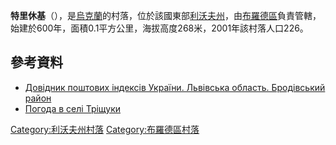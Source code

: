 {{coord|49|57|54|N|25|5|10|E|scale:100000|display=title}}

'''特里休基'''（{{lang-uk|Тріщуки}}），是[[烏克蘭|烏克蘭]]的村落，位於該國東部[[利沃夫州|利沃夫州]]，由[[布羅德區|布羅德區]]負責管轄，始建於600年，面積0.1平方公里，海拔高度268米，2001年該村落人口226。

==參考資料==
*[http://www.uaidx.com/13/281/index Довідник поштових індексів України. Львівська область. Бродівський район] {{Wayback|url=http://www.uaidx.com/13/281/index |date=20160202002802 }}
* [http://weather.in.ua/ua/l'vovskaja/26438 Погода в селі Тріщуки] {{Wayback|url=http://weather.in.ua/ua/l%27vovskaja/26438 |date=20160303201239 }}

{{DEFAULTSORT:Тріщуки}}
[[Category:利沃夫州村落|Category:利沃夫州村落]]
[[Category:布羅德區村落|Category:布羅德區村落]]


{{Lviv-geo-stub}}